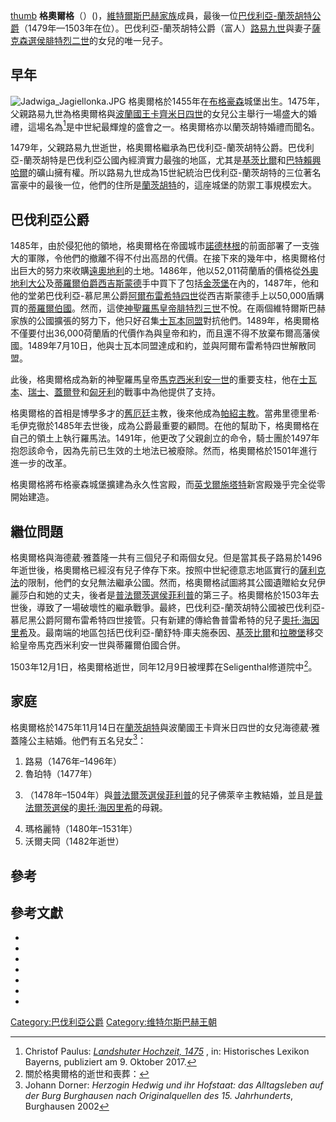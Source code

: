 [[file:Herzog_Georgs_des_Reichen_von_Paul_Gertner.jpg|thumb]]
'''格奧爾格'''（{{bd|1455年|8月15日|1503年|12月1日|catIdx=G}}）({{Lang-de|Ludwig IX. der Reiche}})，[[維特爾斯巴赫王朝|維特爾斯巴赫家族]]成員，最後一位[[巴伐利亞統治者列表|巴伐利亞-蘭茨胡特公爵]]（1479年—1503年在位）。巴伐利亞-蘭茨胡特公爵（富人）[[路易九世_(巴伐利亞)|路易九世]]與妻子[[薩克森選侯|薩克森選侯]][[腓特烈二世_(薩克森選侯)|腓特烈二世]]的女兒{{link-en|薩克森的阿瑪利亞|Amalia of Saxony, Duchess of Bavaria|阿瑪利亞}}的唯一兒子。

==早年==
[[File:Jadwiga_Jagiellonka.JPG|thumb]]
格奧爾格於1455年在[[布格豪森|布格豪森]]城堡出生。1475年，父親路易九世為格奧爾格與[[波蘭國王|波蘭國王]][[卡齊米日四世·雅蓋隆契克|卡齊米日四世]]的女兒{{link-en|海德葳·雅蓋隆|Hedwig Jagiellon (1457–1502)}}公主舉行一場盛大的婚禮，這場名為{{link-en|蘭茨胡特婚禮|Landshut Wedding}}<ref>Christof Paulus: ''[https://www.historisches-lexikon-bayerns.de/Lexikon/Landshuter_Hochzeit,_1475 Landshuter Hochzeit, 1475] {{Wayback|url=https://www.historisches-lexikon-bayerns.de/Lexikon/Landshuter_Hochzeit,_1475 |date=20210125111639 }}'', in: Historisches Lexikon Bayerns, publiziert am 9. Oktober 2017.</ref>是中世紀最輝煌的盛會之一。格奧爾格亦以蘭茨胡特婚禮而聞名。
 
1479年，父親路易九世逝世，格奧爾格繼承為巴伐利亞-蘭茨胡特公爵。巴伐利亞-蘭茨胡特是巴伐利亞公國內經濟實力最強的地區，尤其是[[基茨比爾|基茨比爾]]和[[巴特賴興哈爾|巴特賴興哈爾]]的礦山擁有權。所以路易九世成為15世紀統治巴伐利亞-蘭茨胡特的三位著名富豪中的最後一位，他們的住所是[[蘭茨胡特|蘭茨胡特]]的{{link-en|特勞尼茨城堡|Trausnitz Castle}}，這座城堡的防禦工事規模宏大。

==巴伐利亞公爵==
1485年，由於侵犯他的領地，格奧爾格在帝國城市[[諾德林根|諾德林根]]的前面部署了一支強大的軍隊，令他們的撤離不得不付出高昂的代價。在接下來的幾年中，格奧爾格付出巨大的努力來收購[[前奧地利|遠奧地利]]的土地。1486年，他以52,011荷蘭盾的價格從[[奧地利統治者列表|外奧地利大公]]及[[蒂羅爾伯爵|蒂羅爾伯爵]][[西吉斯蒙德_(奧地利)|西吉斯蒙德]]手中買下了包括[[金茨堡|金茨堡]]在內的{{link-de|布爾高藩侯國|Markgrafschaft Burgau}}，1487年，他和他的堂弟巴伐利亞-慕尼黑公爵[[阿爾布雷希特四世_(巴伐利亞)|阿爾布雷希特四世]]從西吉斯蒙德手上以50,000盾購買的[[蒂羅爾伯國|蒂羅爾伯國]]。然而，這使[[神聖羅馬皇帝|神聖羅馬皇帝]][[腓特烈三世_(神聖羅馬帝國)|腓特烈三世]]不悅。在兩個維特爾斯巴赫家族的公國擴張的努力下，他只好召集[[士瓦本同盟|士瓦本同盟]]對抗他們。1489年，格奧爾格不僅要付出36,000荷蘭盾的代價作為與皇帝和約，而且還不得不放棄布爾高藩侯國。1489年7月10日，他與士瓦本同盟達成和約，並與阿爾布雷希特四世解散同盟。

此後，格奧爾格成為新的神聖羅馬皇帝[[馬克西米利安一世_(神聖羅馬帝國)|馬克西米利安一世]]的重要支柱，他在[[士瓦本|士瓦本]]、[[瑞士|瑞士]]、[[蓋爾登|蓋爾登]]和[[匈牙利|匈牙利]]的戰事中為他提供了支持。

格奧爾格的首相是博學多才的[[舊厄廷|舊厄廷]]主教{{link-de|弗里德里希·毛伊克徹|Friedrich Mauerkircher}}，後來他成為[[天主教帕紹教區|帕紹主教]]。當弗里德里希·毛伊克徹於1485年去世後，{{link-de|沃爾夫岡·科爾伯格|Wolfgang Kolberger}}成為公爵最重要的顧問。在他的幫助下，格奧爾格在自己的領土上執行羅馬法。1491年，他更改了父親創立的命令，騎士團於1497年抱怨該命令，因為先前已生效的土地法已被廢除。然而，格奧爾格於1501年進行進一步的改革。

格奧爾格將布格豪森城堡擴建為永久性宮殿，而[[英戈爾施塔特|英戈爾施塔特]]新宮殿幾乎完全從零開始建造。

==繼位問題==
格奧爾格與海德葳·雅蓋隆一共有三個兒子和兩個女兒。但是當其長子路易於1496年逝世後，格奧爾格已經沒有兒子倖存下來。按照中世紀德意志地區實行的[[薩利克法|薩利克法]]的限制，他們的女兒無法繼承公國。然而，格奧爾格試圖將其公國遺贈給女兒伊麗莎白和她的丈夫{{link-en|普法爾茨的魯普雷希特|Ruprecht of the Palatinate (Bishop of Freising)}}，後者是[[普法爾茨统治者列表|普法爾茨選侯]][[菲利普_(普法爾茨選侯)|菲利普]]的第三子。格奧爾格於1503年去世後，導致了一場破壞性的繼承戰爭。最終，巴伐利亞-蘭茨胡特公國被巴伐利亞-慕尼黑公爵阿爾布雷希特四世接管。只有新建的{{link-en|普法爾茨-諾伊堡公國|Palatinate-Neuburg}}傳給魯普雷希特的兒子[[奥托·海因里希_(普法爾茨選侯)|奧托·海因里希]]及{{link-en|普法爾茨-諾伊堡公爵菲利普|Philip, Duke of Palatinate-Neuburg|菲利普}}。最南端的地區包括巴伐利亞-蘭舒特·庫夫施泰因、[[基茨比爾|基茨比爾]]和[[拉滕堡|拉滕堡]]移交給皇帝馬克西米利安一世與蒂羅爾伯國合併。

1503年12月1日，格奧爾格逝世，同年12月9日被埋葬在Seligenthal修道院中<ref>關於格奧爾格的逝世和喪葬：{{Literatur |Autor=Helga Czerny |Titel=Der Tod der bayerischen Herzöge im Spätmittelalter und in der frühen Neuzeit 1347–1579. Vorbereitungen – Sterben – Trauerfeierlichkeiten – Grablegen – Memoria |Reihe=Schriftenreihe zur bayerischen Landesgeschichte |BandReihe=146 |Verlag=C. H. Beck |Ort=München |Datum=2005 |ISBN=3-406-10742-7 |Seiten=176–184 |Kommentar=zugleich Dissertation, Universität München 2004}}</ref>。

==家庭==
格奧爾格於1475年11月14日在[[蘭茨胡特|蘭茨胡特]]與波蘭國王卡齊米日四世的女兒海德葳·雅蓋隆公主結婚。他們有五名兒女<ref>Johann Dorner: ''Herzogin Hedwig und ihr Hofstaat: das Alltagsleben auf der Burg Burghausen nach Originalquellen des 15. Jahrhunderts'', Burghausen 2002</ref>：

#路易（1476年–1496年）
#魯珀特（1477年）
#{{link-en|巴伐利亞的伊麗莎白|Elisabeth of Bavaria (1478–1504)|伊麗莎白}}（1478年–1504年）與[[普法爾茨统治者列表|普法爾茨選侯]][[菲利普_(普法爾茨選侯)|菲利普]]的兒子佛萊辛主教{{link-en|普法爾茨的魯普雷希特|Ruprecht of the Palatinate (Bishop of Freising)|魯普雷希特}}結婚，並且是[[普法爾茨選侯|普法爾茨選侯]]的[[奥托·海因里希_(普法爾茨選侯)|奧托·海因里希]]的母親。
#瑪格麗特（1480年–1531年）
#沃爾夫岡（1482年逝世）

==參考==
{{Reflist}}

==參考文獻==
* {{Literatur
   |Autor=Irmgard Biersack
   |Titel=Die Hofhaltung der „reichen Herzöge“ von Bayern-Landshut
   |Reihe=Regensburger Beiträge zur Regionalgeschichte
   |BandReihe=2
   |Verlag=Edition Vulpes
   |Ort=Regensburg
   |Datum=2006
   |ISBN=3-939112-14-3
   |Seiten=61–78
   |Online=[http://resikom.adw-goettingen.gwdg.de/MRK/MRK15-2.pdf Zusammenfassung der Arbeit in den ''Mitteilungen der Residenzen-Kommission der Akademie der Wissenschaften zu Göttingen'' (PDF; 1,52 MB)]}}
* {{Literatur
   |Autor=Helga Czerny
   |Titel=Der Tod der bayerischen Herzöge im Spätmittelalter und in der frühen Neuzeit 1347–1579. Vorbereitungen – Sterben – Trauerfeierlichkeiten – Grablegen – Memoria
   |Reihe=Schriftenreihe zur bayerischen Landesgeschichte
   |BandReihe=146
   |Verlag=C. H. Beck
   |Ort=München
   |Datum=2005
   |ISBN=3-406-10742-7
   |Seiten=167–185
   |Kommentar=zugleich Dissertation, Universität München 2004}}
* {{NDB|6|199|200|Georg der Reiche, Herzog von Bayern-Landshut|Sebastian Hiereth|118690434}}
* {{Literatur
   |Autor=Gerald Huber
   |Titel=Die Reichen Herzöge. Bayerns goldenes Jahrhundert
   |Verlag=Pustet
   |Ort=Regensburg
   |Datum=2013}}
* {{Literatur
   |Autor=Reinhard Stauber
   |Titel=Georg der Reiche. Vom Sterben und Leben eines Herzogs
   |Sammelwerk=Verhandlungen des Historischen Vereins für Niederbayern
   |Band=129/130
   |Datum=2004
   |Seiten=93–108}}
* {{Literatur
   |Autor=Reinhard Stauber
   |Titel=Herzog Georg von Bayern-Landshut und seine Reichspolitik. Möglichkeiten und Grenzen reichsfürstlicher Politik im wittelsbach-habsburgischen Spannungsfeld zwischen 1470 und 1505
   |Reihe=Münchener historische Studien. Abteilung Bayerische Geschichte
   |BandReihe=15
   |Verlag=Lassleben
   |Ort=Kallmünz
   |Datum=1993
   |ISBN=3-7847-3015-9
   |Kommentar=zugleich Dissertation, Universität München 1990}}
* {{ADB|8|600|602|Georg der Reiche, Herzog von Bayern-Landshut|Sigmund von Riezler|ADB:Georg der Reiche}}

{{s-start}}
{{s-hou|[[維特爾斯巴赫王朝|維特爾斯巴赫王朝]]|1455年|8月15日|1503年|12月1日}}
{{S-reg|}}
{{S-bef| before =[[路易九世_(巴伐利亞)|路易九世]]}}
{{S-ttl| title  = [[巴伐利亞統治者列表|巴伐利亞-蘭茨胡特公爵]]
       | years  = 1479年–1503年}}
{{S-aft| after  = [[阿爾布雷希特四世_(巴伐利亞)|阿爾布雷希特四世]]}}
{{End box}}
{{Authority Control}}

[[Category:巴伐利亞公爵|Category:巴伐利亞公爵]]
[[Category:维特尔斯巴赫王朝|Category:维特尔斯巴赫王朝]]
